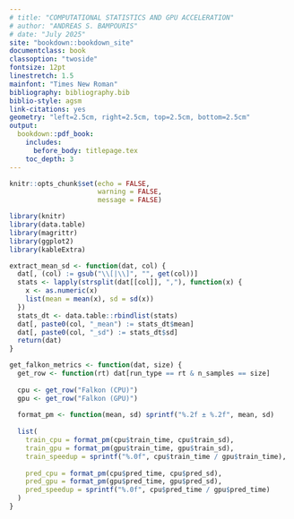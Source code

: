 ```yaml
---
# title: "COMPUTATIONAL STATISTICS AND GPU ACCELERATION"
# author: "ANDREAS S. BAMPOURIS"
# date: "July 2025"
site: "bookdown::bookdown_site"
documentclass: book
classoption: "twoside"
fontsize: 12pt
linestretch: 1.5
mainfont: "Times New Roman"
bibliography: bibliography.bib
biblio-style: agsm
link-citations: yes
geometry: "left=2.5cm, right=2.5cm, top=2.5cm, bottom=2.5cm"
output:
  bookdown::pdf_book:
    includes:
      before_body: titlepage.tex
    toc_depth: 3
---
```


\tableofcontents
\listoftables
\listoffigures

\mainmatter

```r
knitr::opts_chunk$set(echo = FALSE,
                      warning = FALSE,
                      message = FALSE)

library(knitr)
library(data.table)
library(magrittr)
library(ggplot2)
library(kableExtra)
```

```r
extract_mean_sd <- function(dat, col) {
  dat[, (col) := gsub("\\[|\\]", "", get(col))]
  stats <- lapply(strsplit(dat[[col]], ","), function(x) {
    x <- as.numeric(x)
    list(mean = mean(x), sd = sd(x))
  })
  stats_dt <- data.table::rbindlist(stats)
  dat[, paste0(col, "_mean") := stats_dt$mean]
  dat[, paste0(col, "_sd") := stats_dt$sd]
  return(dat)
}

get_falkon_metrics <- function(dat, size) {
  get_row <- function(rt) dat[run_type == rt & n_samples == size]
  
  cpu <- get_row("Falkon (CPU)")
  gpu <- get_row("Falkon (GPU)")
  
  format_pm <- function(mean, sd) sprintf("%.2f ± %.2f", mean, sd)
  
  list(
    train_cpu = format_pm(cpu$train_time, cpu$train_sd),
    train_gpu = format_pm(gpu$train_time, gpu$train_sd),
    train_speedup = sprintf("%.0f", cpu$train_time / gpu$train_time),
    
    pred_cpu = format_pm(cpu$pred_time, cpu$pred_sd),
    pred_gpu = format_pm(gpu$pred_time, gpu$pred_sd),
    pred_speedup = sprintf("%.0f", cpu$pred_time / gpu$pred_time)
  )
}
```
